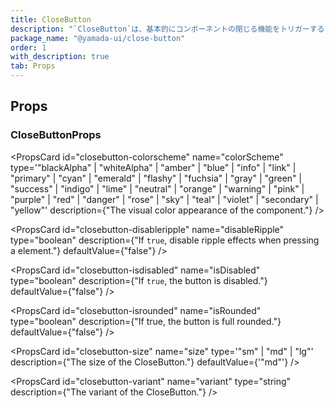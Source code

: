 ```yaml
---
title: CloseButton
description: "`CloseButton`は、基本的にコンポーネントの閉じる機能をトリガーするために使用するコンポーネントです。"
package_name: "@yamada-ui/close-button"
order: 1
with_description: true
tab: Props
---
```


## Props

### CloseButtonProps

<PropsCard
  id="closebutton-colorscheme"
  name="colorScheme"
  type='"blackAlpha" | "whiteAlpha" | "amber" | "blue" | "info" | "link" | "primary" | "cyan" | "emerald" | "flashy" | "fuchsia" | "gray" | "green" | "success" | "indigo" | "lime" | "neutral" | "orange" | "warning" | "pink" | "purple" | "red" | "danger" | "rose" | "sky" | "teal" | "violet" | "secondary" | "yellow"'
  description={"The visual color appearance of the component."}
/>

<PropsCard
  id="closebutton-disableripple"
  name="disableRipple"
  type="boolean"
  description={"If `true`, disable ripple effects when pressing a element."}
  defaultValue={"false"}
/>

<PropsCard
  id="closebutton-isdisabled"
  name="isDisabled"
  type="boolean"
  description={"If `true`, the button is disabled."}
  defaultValue={"false"}
/>

<PropsCard
  id="closebutton-isrounded"
  name="isRounded"
  type="boolean"
  description={"If true, the button is full rounded."}
  defaultValue={"false"}
/>

<PropsCard
  id="closebutton-size"
  name="size"
  type='"sm" | "md" | "lg"'
  description={"The size of the CloseButton."}
  defaultValue={'"md"'}
/>

<PropsCard
  id="closebutton-variant"
  name="variant"
  type="string"
  description={"The variant of the CloseButton."}
/>
